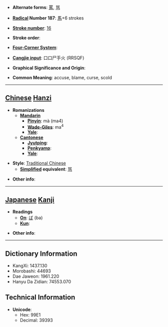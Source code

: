 * '''Alternate forms''': [[罵]], [[骂]]

* '''[[Wiktionary:Chinese radical index| Radical]] Number 187''': [[Wiktionary:Chinese radical index 馬|馬]]+6 strokes

* '''[[Wiktionary:Chinese total strokes index|Stroke number]]''': [[Wiktionary:Chinese total strokes index 16|16]]

* '''Stroke order''': 

* '''[[Wiktionary:Chinese four corner index|Four-Corner System]]''': 

* '''[[Wiktionary:Chinese Cangjie index|Cangjie input]]''': 口口尸手火 (RRSQF)

* '''Graphical Significance and Origin''': 

* '''Common Meaning''': accuse, blame, curse, scold

----

== [[Chinese]] [[Hanzi]] ==

* '''Romanizations'''
** '''[[Mandarin]]'''
*** '''[[Pinyin]]''': mà (ma4)
*** '''[[Wade-Giles]]''': ma<sup>4</sup>
*** '''[[Yale]]''': 
** '''[[Cantonese]]'''
*** '''[[Jyutping]]''':
*** '''[[Penkyamp]]''': 
*** '''[[Yale]]''': 

* '''Style''': [[Traditional Chinese]] 
** '''[[Simplified Chinese|Simplified]] equivalent''': [[骂]]

* '''Other info''': 

----

== [[Japanese]] [[Kanji]] ==

* '''Readings'''
** '''[[On]]''': [[ば]] (ba)
** '''[[Kun]]''': 

* '''Other info''':  

----

== Dictionary Information ==

* KangXi: 1437.130
* Morobashi: 44693
* Dae Jaweon: 1961.220
* Hanyu Da Zidian: 74553.070

== Technical Information ==

* '''Unicode''':
** Hex: 99E1
** Decimal: 39393
